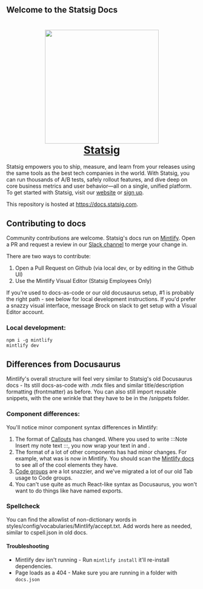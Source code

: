 ## Welcome to the Statsig Docs

<h1 align="center">
	<a href="https://statsig.com/?ref=gh_docs">
		<img width="300px" src="/images/Statsig_Favicon_Dark.png" />
	</a>
    <div />
	<a href="https://statsig.com/?ref=gh_docs">Statsig</a>
</h1>

Statsig empowers you to ship, measure, and learn from your releases using the same tools as the best tech companies in the world. With Statsig, you can run thousands of A/B tests, safely rollout features, and dive deep on core business metrics and user behavior—all on a single, unified platform. To get started with Statsig, visit our [website](https://statsig.com?ref=gh_docs) or [sign up](https://console.statsig.com/sign_up?ref=gh_docs).

This repository is hosted at https://docs.statsig.com. 

## Contributing to docs

Community contributions are welcome. Statsig's docs run on [Mintlify](https://www.mintlify.com/). Open a PR and request a review in our [Slack channel](https://statsig.com/slack) to merge your change in.

There are two ways to contribute: 
1. Open a Pull Request on Github (via local dev, or by editing in the Github UI)
2. Use the Mintlify Visual Editor (Statsig Employees Only)

If you're used to docs-as-code or our old docusaurus setup, #1 is probably the right path - see below for local development instructions. If you'd prefer a snazzy visual interface, message Brock on slack to get setup with a Visual Editor account. 

### Local development:

```
npm i -g mintlify
mintlify dev
```

## Differences from Docusaurus

Mintlify's overall structure will feel very similar to Statsig's old Docusaurus docs - Its still docs-as-code with .mdx files and similar title/description formatting (frontmatter) as before. You can also still import reusable snippets, with the one wrinkle that they have to be in the /snippets folder. 

### Component differences: 
You'll notice minor component syntax differences in Mintlify:
1. The format of [Callouts](https://www.mintlify.com/docs/components/callouts#callouts) has changed. Where you used to write :::Note Insert my note text :::, you now wrap your text in <Note> and </Note>.
2. The format of a lot of other components has had minor changes. For example, what was <Tabs> <TabItem> </TabItem> </Tabs> is now <Tabs> <Tab> </Tab> <Tabs> in Mintlify. You should scan the [Mintlify docs](https://www.mintlify.com/docs) to see all of the cool elements they have.
3. [Code groups](https://www.mintlify.com/docs/components/code-groups) are a lot snazzier, and we've migrated a lot of our old Tab usage to Code groups.
4. You can't use quite as much React-like syntax as Docusaurus, you won't want to do things like have named exports.

### Spellcheck

You can find the allowlist of non-dictionary words in styles/config/vocabularies/Mintlify/accept.txt. Add words here as needed, similar to cspell.json in old docs.

#### Troubleshooting

- Mintlify dev isn't running - Run `mintlify install` it'll re-install dependencies.
- Page loads as a 404 - Make sure you are running in a folder with `docs.json`
